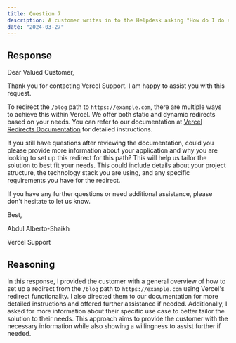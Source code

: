 ```yaml
---
title: Question 7
description: A customer writes in to the Helpdesk asking "How do I do a redirect from the /blog path to https://example.com?" Please write a reply to the customer. Feel free to add any information about your decision making process after the reply.
date: "2024-03-27"
---
```


## Response
Dear Valued Customer,

Thank you for contacting Vercel Support. I am happy to assist you with this request.

To redirect the `/blog` path to `https://example.com`, there are multiple ways to achieve this within Vercel. We offer both static and dynamic redirects based on your needs. You can refer to our documentation at [Vercel Redirects Documentation](https://vercel.com/docs/edge-network/redirects) for detailed instructions.

If you still have questions after reviewing the documentation, could you please provide more information about your application and why you are looking to set up this redirect for this path? This will help us tailor the solution to best fit your needs. This could include details about your project structure, the technology stack you are using, and any specific requirements you have for the redirect.

If you have any further questions or need additional assistance, please don't hesitate to let us know.

Best,

Abdul Alberto-Shaikh

Vercel Support

## Reasoning
In this response, I provided the customer with a general overview of how to set up a redirect from the `/blog` path to `https://example.com` using Vercel's redirect functionality. I also directed them to our documentation for more detailed instructions and offered further assistance if needed. Additionally, I asked for more information about their specific use case to better tailor the solution to their needs. This approach aims to provide the customer with the necessary information while also showing a willingness to assist further if needed.